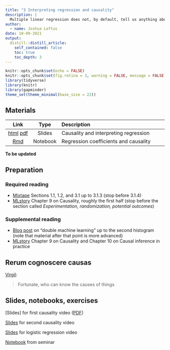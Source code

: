 ```yaml
---
title: "3 Interpreting regression and causality"
description: |
  Multiple linear regression does not, by default, tell us anything about causality. But with the right data and careful interpretation we might be able to learn some causal relationships.
author:
  - name: Joshua Loftus
date: 10-09-2021
output:
  distill::distill_article:
    self_contained: false
    toc: true
    toc_depth: 3
---
```


```r
knitr::opts_chunk$set(echo = FALSE)
knitr::opts_chunk$set(fig.retina = 3, warning = FALSE, message = FALSE)
library(tidyverse)
library(knitr)
library(gapminder)
theme_set(theme_minimal(base_size = 22))
```

## Materials

| Link | Type | Description             |
|:----:|:----:|:------------------------|
| [html](slides/03-1-interpretation_causality.html)  [pdf](slides/03-1-interpretation_causality_handout.pdf) | Slides | Causality and interpreting regression
| [Rmd](notebooks/regression_causality.Rmd) | Notebook | Regression coefficients and causality |

**To be updated**

## Preparation

### Required reading

- [Mixtape](https://mixtape.scunning.com/index.html) Sections 1.1, 1.2, and 3.1 up to 3.1.3 (stop before 3.1.4)
- [MLstory](https://mlstory.org/) Chapter 9 on Causality, roughly the first half (stop before the section called *Experimentation, randomization, potential outcomes*)

### Supplemental reading

- [Blog post](https://towardsdatascience.com/double-machine-learning-for-causal-inference-78e0c6111f9d) on "double machine learning" up to the second histogram (note that material after that point is more advanced)
- [MLstory](https://mlstory.org/) Chapter 9 on Causality and Chapter 10 on Causal inference in practice

## Rerum cognoscere causas

[Virgil](https://en.wikipedia.org/wiki/Felix,_qui_potuit_rerum_cognoscere_causas):

> Fortunate, who can know the causes of things

## Slides, notebooks, exercises

[Slides] for first causality video ([PDF](slides/causality.pdf))

[Slides](../10-action/slides/10-2-changetheworld.html) for second causality video

[Slides](../04-classification/slides/04-1-classification.html) for logistic regression video

[Notebook](notebooks/logistic_regression.html) from seminar
